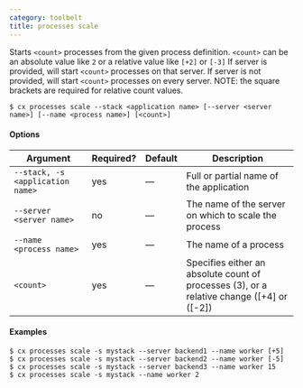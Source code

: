 ```yaml
---
category: toolbelt
title: processes scale
---
```


Starts `<count>` processes from the given process definition. `<count>` can be an absolute value like `2` or a relative value like `[+2]` or `[-3]` If server is provided, will start `<count>` processes on that server. If server is not provided, will start `<count>` processes on every server. NOTE: the square brackets are required for relative count values.

```shell
$ cx processes scale --stack <application name> [--server <server name>] [--name <process name>] [<count>]
```

#### Options

| Argument | Required? | Default | Description |
|  ---  |  ---  |  ---  |  ---  |
| `--stack, -s <application name>` | yes | — | Full or partial name of the application |
| `--server <server name>` | no | — | The name of the server on which to scale the process |
| `--name <process name>` | yes | — | The name of a process |
| `<count>` | yes | — | Specifies either an absolute count of processes (3), or a relative change ([+4] or ([-2]) |

#### Examples

```shell
$ cx processes scale -s mystack --server backend1 --name worker [+5]
$ cx processes scale -s mystack --server backend2 --name worker [-5]
$ cx processes scale -s mystack --server backend3 --name worker 15
$ cx processes scale -s mystack --name worker 2
```

